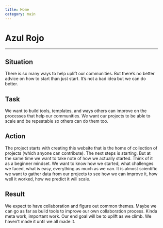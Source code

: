 ```yaml
---
title: Home
category: main
---
```


# Azul Rojo

***

## Situation

There is so many ways to help uplift our communities. But there’s no better advice on how to start than just start. It’s not a bad idea but we can do better.

## Task

We want to build tools, templates, and ways others can improve on the processes that help our communities. We want our projects to be able to scale and be repeatable so others can do them too.

## Action

The project starts with creating this website that is the home of collection of projects (which anyone can contribute). The next steps is starting. But at the same time we want to take note of how we actually started. Think of it as a beginner mindset. We want to know how we started, what challenges we faced, what is easy, everything as much as we can. It is almost scientific we want to gather data from our projects to see how we can improve it, how well it worked, how we predict it will scale.

## Result

We expect to have collaboration and figure out common themes. Maybe we can go as far as build tools to improve our own collaboration process. Kinda meta work, important work. Our end goal will be to uplift as we climb. We haven’t made it until we all made it.
